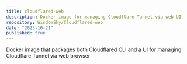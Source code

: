 ```yaml
---
title: cloudflared-web
description: Docker image for managing Cloudflare Tunnel via web UI
repository: WisdomSky/Cloudflared-web
date: "2023-10-21"
published: true
---
```


Docker image that packages both Cloudflared CLI and a UI for managing Cloudflare Tunnel via web browser